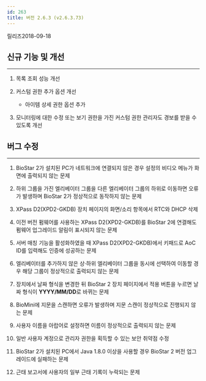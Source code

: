 ```yaml
---
id: 263
title: 버전 2.6.3 (v2.6.3.73)
---
```


릴리즈<Separator/>2018-09-18

## 신규 기능 및 개선

---

1. 목록 조회 성능 개선

1. 커스텀 권한 추가 옵션 개선

    * 아이템 상세 권한 옵션 추가

1. 모니터링에 대한 수정 또는 보기 권한을 가진 커스텀 권한 관리자도 경보를 받을 수 있도록 개선

## 버그 수정

---

1. BioStar 2가 설치된 PC가 네트워크에 연결되지 않은 경우 설정의 비디오 메뉴가 화면에 출력되지 않는 문제

1. 하위 그룹을 가진 엘리베이터 그룹을 다른 엘리베이터 그룹의 하위로 이동하면 오류가 발생하며 BioStar 2가 정상적으로 동작하지 않는 문제

1. XPass D2(XPD2-GKDB) 장치 페이지의 화면/소리 항목에서 RTC와 DHCP 삭제

1. 이전 버전 펌웨어를 사용하는 XPass D2(XPD2-GKDB)를 BioStar 2에 연결해도 펌웨어 업그레이드 알림이 표시되지 않는 문제

1. 서버 매칭 기능을 활성화하였을 때 XPass D2(XPD2-GKDB)에서 키패드로 AoC ID를 입력해도 인증에 성공하는 문제

1. 엘리베이터를 추가하지 않은 상·하위 엘리베이터 그룹을 동시에 선택하여 이동할 경우 해당 그룹이 정상적으로 출력되지 않는 문제

1. 장치에서 날짜 형식을 변경한 뒤 BioStar 2 장치 페이지에서 적용 버튼을 누르면 날짜 형식이 **YYYY/MM/DD**로 바뀌는 문제

1. BioMini에 지문을 스캔하면 오류가 발생하며 지문 스캔이 정상적으로 진행되지 않는 문제

1. 사용자 이름을 아랍어로 설정하면 이름이 정상적으로 출력되지 않는 문제

1. 일반 사용자 계정으로 관리자 권한을 획득할 수 있는 보안 취약점 수정

1. BioStar 2가 설치된 PC에서 Java 1.8.0 이상을 사용할 경우 BioStar 2 버전 업그레이드에 실패하는 문제

1. 근태 보고서에 사용자의 일부 근태 기록이 누락되는 문제